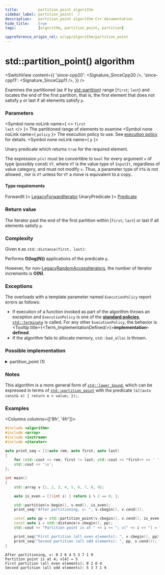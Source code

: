 ```yaml
---
title:         partition_point algorithm
sidebar_label: partition_point(  )
description:   partition_point algorithm C++ documentation
hide_title:    true
tags:          [algorithm, partition_point, partition]

cppreference_origin_rel: w/cpp/algorithm/partition_point
---
```



<!-- Terms -->


<!----------------- Codes ---------------------->


# std::partition_point() algorithm

<SwitchView content={{
  'since-cpp20': <Signature_SinceCpp20 />,
  'since-cpp11': <Signature_SinceCpp11 />,
}} />

Examines the partitioned (as if by [std::partition](/docs/std/algo/ordinary/partition)) range [`first`; `last`) and locates the end of the first partition, that is, the first element that does not satisfy `p` or last if all elements satisfy `p`.

### Parameters

<SymbolTable>

  <Symbol none noLink name={ <> <code>first</code> <br/> <code>last</code> </> }>
    The partitioned range of elements to examine
  </Symbol>
  <Symbol none noLink name={ <code>policy</code> }>
    The execution policy to use. See <a href="#">execution policy</a> for details.
  </Symbol>
  <Symbol none noLink name={ <code>p</code> }>

Unary predicate which returns `true` for the required element.

The expression `p(v)` must be convertible to `bool` for every argument `v` of type (possibly const) `VT`, where `VT` is the value type of `InputIt`, regardless of value category, and must not modify `v`. Thus, a parameter type of `VT&` is not allowed <Since v='cpp11'>, nor is <code>VT</code> unless for <code>VT</code> a move is equivalent to a copy.</Since>.


  </Symbol>

</SymbolTable>

#### Type requirements

<SymbolTable>
  <Symbol none noLink name={ <code>ForwardIt</code> }>
    <a href="/docs/named_req/LegacyForwardIterator">LegacyForwardIterator</a>
  </Symbol>
  <Symbol none noLink name={ <code>UnaryPredicate</code> }>
    <a href="/docs/named_req/Predicate">Predicate</a>
  </Symbol>
</SymbolTable>

### Return value

The iterator past the end of the first partition within [`first`; `last`) or last if all elements satisfy `p`.

### Complexity

Given `N` as `std::distance(first, last)`:

Performs **O(log(N))** applications of the predicate `p`.

However, for non-[LegacyRandomAccessIterators](/docs/named_req/LegacyRandomAccessIterators), the number of iterator increments is **O(N)**.

### Exceptions

The overloads with a template parameter named `ExecutionPolicy` report errors as follows:
- If execution of a function invoked as part of the algorithm throws an exception and `ExecutionPolicy` is one of the [**standard policies**](#), [`std::terminate`](#) is called.
	For any other `ExecutionPolicy`, the behavior is <Tooltip title={<Term_ImplementationDefined/>}>**implementation-defined**</Tooltip>.
- If the algorithm fails to allocate memory, `std::bad_alloc` is thrown.

### Possible implementation

<details>
<summary>partition_point (1)</summary>

```cpp
template<class ForwardIt, class UnaryPredicate>
constexpr //< since C++20
ForwardIt partition_point(ForwardIt first, ForwardIt last, UnaryPredicate p)
{
    for (auto length = std::distance(first, last); 0 < length; )
    {
        auto half = length / 2;
        auto middle = std::next(first, half);
        if (p(*middle))
        {
            first = std::next(middle);
            length -= (half + 1);
        }
        else
            length = half;
    }

    return first;
}
```

</details>

### Notes

This algorithm is a more general form of [`std::lower_bound`](/docs/std/algo/ordinary/lower_bound), which can be expressed in terms of [`std::partition_point`](#) with the predicate `[&](auto const& e) { return e < value; });`.

### Examples

<Columns columns={['8fr', '4fr']}>
<div>

```cpp title='Main.cpp' showLineNumbers
#include <algorithm>
#include <array>
#include <iostream>
#include <iterator>

auto print_seq = [](auto rem, auto first, auto last)
{
    for (std::cout << rem; first != last; std::cout << *first++ << ' ') {}
    std::cout << '\n';
};

int main()
{
    std::array v {1, 2, 3, 4, 5, 6, 7, 8, 9};

    auto is_even = [](int i) { return i % 2 == 0; };

    std::partition(v.begin(), v.end(), is_even);
    print_seq("After partitioning, v: ", v.cbegin(), v.cend());

    const auto pp = std::partition_point(v.cbegin(), v.cend(), is_even);
    const auto i = std::distance(v.cbegin(), pp);
    std::cout << "Partition point is at " << i << "; v[" << i << "] = " << *pp << '\n';

    print_seq("First partition (all even elements): ", v.cbegin(), pp);
    print_seq("Second partition (all odd elements): ", pp, v.cend());
}
```

</div>
<div>

```plaintext title="Output"
After partitioning, v: 8 2 6 4 5 3 7 1 9
Partition point is at 4; v[4] = 5
First partition (all even elements): 8 2 6 4
Second partition (all odd elements): 5 3 7 1 9
```

</div>
</Columns>
